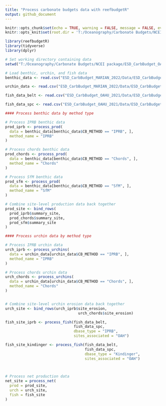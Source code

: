 ---
title: "Process carbonate budgets data with reefbudgetR"
output: github_document
---

```{r setup, include=FALSE}
knitr::opts_chunk$set(echo = TRUE, warning = FALSE, message = FALSE, eval = FALSE)
knitr::opts_knit$set(root.dir = 'T:/Oceanography/Carbonate Budgets/NCEI package')

library(reefbudgetR)
library(tidyverse)
library(dplyr)


```

```{r load_data}
# Set working directory containing data
setwd("T:/Oceanography/Carbonate Budgets/NCEI package/ESD_CarbBudget_OAHU_2021")

# Load benthic, urchin, and fish data
benthic_data <- read.csv("ESD_CarbBudget_MARIAN_2022/Data/ESD_CarbBudget_Benthic_MARIAN_2022.csv", na = "", check.names = FALSE)

urchin_data <- read.csv("ESD_CarbBudget_MARIAN_2022/Data/ESD_CarbBudget_Urchins_MARIAN_2022.csv", na = "", check.names = FALSE)

fish_data_belt <- read.csv("ESD_CarbBudget_OAHU_2021/Data/ESD_CarbBudget_Fixed_Belt_OAHU_2021.csv", na = "", check.names = FALSE)

fish_data_spc <- read.csv("ESD_CarbBudget_OAHU_2021/Data/ESD_CarbBudget_SPC_OAHU_2021.csv", na = "", check.names = FALSE)


```

```{r process_prod}

#### Process benthic data by method type

# Process IPRB benthic data
prod_iprb <- process_prod(
  data = benthic_data[benthic_data$CB_METHOD == "IPRB", ],
  method_name = "IPRB"
)

# Process chords benthic data
prod_chords <- process_prod(
  data = benthic_data[benthic_data$CB_METHOD == "Chords", ],
  method_name = "Chords"
)

# Process SfM benthic data
prod_sfm <- process_prod(
  data = benthic_data[benthic_data$CB_METHOD == "SfM", ],
  method_name = "SfM"
)

# Combine site-level production data back together
prod_site <- bind_rows(
  prod_iprb$summary_site,
  prod_chords$summary_site,
  prod_sfm$summary_site
)

```

```{r process_urchins}

#### Process urchin data by method type

# Process IPRB urchin data
urch_iprb <- process_urchins(
  data = urchin_data[urchin_data$CB_METHOD == "IPRB", ],
  method_name = "IPRB"
)

# Process chords urchin data
urch_chords <- process_urchins(
  data = urchin_data[urchin_data$CB_METHOD == "Chords", ],
  method_name = "Chords"
)


# Combine site-level urchin erosion data back together
urch_site <- bind_rows(urch_iprb$site_erosion,
                                 urch_chords$site_erosion)

```


```{r process_parrotfish}

fish_site_iprb <- process_fish(fish_data_belt,
                               fish_data_spc,
                               dbase_type = "IPRB",
                               sites_associated = "OAH")

fish_site_kindinger <- process_fish(fish_data_belt,
                                    fish_data_spc,
                                    dbase_type = "Kindinger",
                                    sites_associated = "OAH")
  



```

```{r process_net}

# Process net production data
net_site = process_net(
  prod = prod_site,
  urch = urch_site,
  fish = fish_site
)


```
